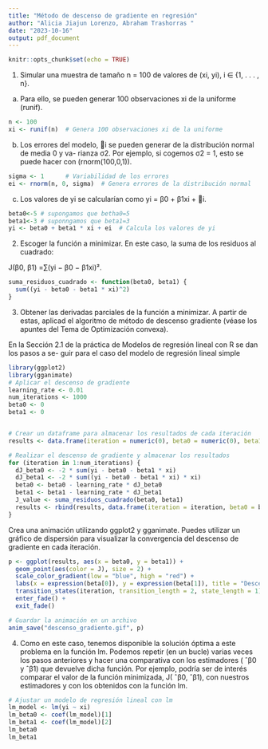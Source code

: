 ```yaml
---
title: "Método de descenso de gradiente en regresión"
author: "Alicia Jiajun Lorenzo, Abraham Trashorras "
date: "2023-10-16"
output: pdf_document
---
```


```r
knitr::opts_chunk$set(echo = TRUE)
```

1. Simular una muestra de tamaño n = 100 de valores de (xi, yi), i ∈ {1, . . . , n}.
a) Para ello, se pueden generar 100 observaciones xi de la uniforme (runif).

```r
n <- 100
xi <- runif(n)  # Genera 100 observaciones xi de la uniforme

```

b) Los errores del modelo, i se pueden generar de la distribución normal de media 0 y va-
rianza σ2. Por ejemplo, si cogemos σ2 = 1, esto se puede hacer con (rnorm(100,0,1)).

```r
sigma <- 1      # Variabilidad de los errores
ei <- rnorm(n, 0, sigma)  # Genera errores de la distribución normal
```

c) Los valores de yi se calcularían como yi = β0 + β1xi + i.
```r
beta0<-5 # supongamos que betha0=5
beta1<-3 # suponngamos que beta1=3
yi <- beta0 + beta1 * xi + ei  # Calcula los valores de yi
```

2. Escoger la función a minimizar. En este caso, la suma de los residuos al cuadrado:

  J(β0, β1) =∑(yi − β0 − β1xi)².

```r

suma_residuos_cuadrado <- function(beta0, beta1) {
  sum((yi - beta0 - beta1 * xi)^2)
}

```

3. Obtener las derivadas parciales de la función a minimizar. A partir de estas, aplicad el algoritmo de método de descenso gradiente (véase los apuntes del Tema de Optimización convexa). 

En la Sección 2.1 de la práctica de Modelos de regresión lineal con R se dan los pasos a se-
guir para el caso del modelo de regresión lineal simple


```r

library(ggplot2)
library(gganimate)
# Aplicar el descenso de gradiente
learning_rate <- 0.01
num_iterations <- 1000
beta0 <- 0
beta1 <- 0


# Crear un dataframe para almacenar los resultados de cada iteración
results <- data.frame(iteration = numeric(0), beta0 = numeric(0), beta1 = numeric(0), J = numeric(0))

# Realizar el descenso de gradiente y almacenar los resultados
for (iteration in 1:num_iterations) {
  dJ_beta0 <- -2 * sum(yi - beta0 - beta1 * xi)
  dJ_beta1 <- -2 * sum((yi - beta0 - beta1 * xi) * xi)
  beta0 <- beta0 - learning_rate * dJ_beta0
  beta1 <- beta1 - learning_rate * dJ_beta1
  J_value <- suma_residuos_cuadrado(beta0, beta1)
  results <- rbind(results, data.frame(iteration = iteration, beta0 = beta0, beta1 = beta1, J = J_value))
}
```

Crea una animación utilizando ggplot2 y gganimate. Puedes utilizar un gráfico de dispersión para visualizar la convergencia del descenso de gradiente en cada iteración.

```r
p <- ggplot(results, aes(x = beta0, y = beta1)) +
  geom_point(aes(color = J), size = 2) +
  scale_color_gradient(low = "blue", high = "red") +
  labs(x = expression(beta[0]), y = expression(beta[1]), title = "Descenso del Gradiente") +
  transition_states(iteration, transition_length = 2, state_length = 1) +
  enter_fade() +
  exit_fade()

# Guardar la animación en un archivo
anim_save("descenso_gradiente.gif", p)
```

4. Como en este caso, tenemos disponible la solución óptima a este problema en la función lm. Podemos repetir (en un bucle) varias veces los pasos anteriores y hacer una comparativa con los estimadores ( ˆβ0 y ˆβ1) que devuelve dicha función. Por ejemplo, podría ser de interés comparar el valor de la función minimizada, J( ˆβ0, ˆβ1), con nuestros estimadores y con los obtenidos con la función lm.

```r
# Ajustar un modelo de regresión lineal con lm
lm_model <- lm(yi ~ xi)
lm_beta0 <- coef(lm_model)[1]
lm_beta1 <- coef(lm_model)[2]
lm_beta0
lm_beta1
```

